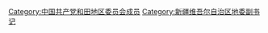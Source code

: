 [[Category:中国共产党和田地区委员会成员|Category:中国共产党和田地区委员会成员]]
[[Category:新疆维吾尔自治区地委副书记|Category:新疆维吾尔自治区地委副书记]]